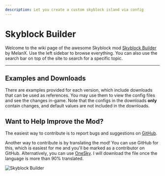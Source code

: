 ```yaml
---
description: Let you create a custom skyblock island via config
---
```


# Skyblock Builder 


<ProjectHeader slug="skyblock-builder" mcVersion="1.17" />

Welcome to the wiki page of the awesome Skyblock mod [Skyblock Builder](https://modrinth.com/mod/skyblock-builder) by
MelanX. Use the left sidebar to browse everything. You can also use the search bar on top of the site to search for a
specific topic.

---

## Examples and Downloads

There are examples provided for each version, which include downloads that can be used as references. You may use them
to view the config files and see the changes in-game. Note that the configs in the downloads **only** contain changes,
and default values are not included in the downloads.

## Want to Help Improve the Mod?

The easiest way to contribute is to report bugs and suggestions
on [GitHub](https://github.com/ChaoticTrials/SkyblockBuilder).

Another way to contribute is by translating the mod! You can use GitHub for this, which is easiest for me and you'll be
marked as a contributor on GitHub. Alternatively, you can
use [OneSky](https://oss5m9q.oneskyapp.com/admin/project/dashboard/project/177200). I will download the file once the
language is more than 90% translated.

![Skyblock Builder](https://github.com/ChaoticTrials/ModMeta/blob/HEAD/assets/mods/skyblock-builder/header.png?raw=true)